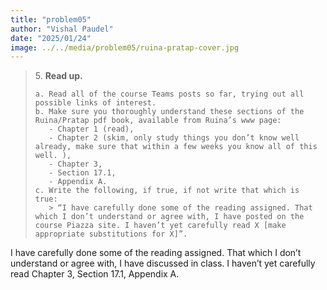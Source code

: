 ```yaml
---
title: "problem05"
author: "Vishal Paudel"
date: "2025/01/24"
image: ../../media/problem05/ruina-pratap-cover.jpg
---
```


> 5\. **Read up.**  
> 
>     a. Read all of the course Teams posts so far, trying out all possible links of interest.  
>     b. Make sure you thoroughly understand these sections of the Ruina/Pratap pdf book, available from Ruina’s www page:  
>        - Chapter 1 (read),
>        - Chapter 2 (skim, only study things you don’t know well already, make sure that within a few weeks you know all of this well. ),
>        - Chapter 3,
>        - Section 17.1,
>        - Appendix A.
>     c. Write the following, if true, if not write that which is true:
>        > “I have carefully done some of the reading assigned. That which I don’t understand or agree with, I have posted on the course Piazza site. I haven’t yet carefully read X [make appropriate substitutions for X]”.


I have carefully done some of the reading assigned. That which I don’t understand or agree with, I have discussed in class. I haven’t yet carefully read Chapter 3, Section 17.1, Appendix A.


